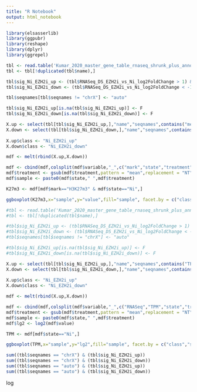 ```yaml
---
title: "R Notebook"
output: html_notebook
---
```



```r
library(elsasserlib)
library(ggpubr)
library(reshape)
library(dplyr)
library(ggrepel)
```

```r
tbl <- read.table('Kumar_2020_master_gene_table_rnaseq_shrunk_plus_annotations.tsv',sep = "\t",header = T)
tbl <- tbl[!duplicated(tbl$name),]

tbl$sig_Ni_EZH2i_up <- (tbl$RNASeq_DS_EZH2i_vs_Ni_log2FoldChange > 1) & (tbl$RNASeq_DS_EZH2i_vs_Ni_padj < 0.05) # & (tbl$seqnames == "chrX")
tbl$sig_Ni_EZH2i_down <- (tbl$RNASeq_DS_EZH2i_vs_Ni_log2FoldChange < -1) & (tbl$RNASeq_DS_EZH2i_vs_Ni_padj < 0.05) # & (tbl$seqnames == "chrX")

tbl$seqnames[tbl$seqnames != "chrX"] <- "auto"

tbl$sig_Ni_EZH2i_up[is.na(tbl$sig_Ni_EZH2i_up)] <- F
tbl$sig_Ni_EZH2i_down[is.na(tbl$sig_Ni_EZH2i_down)] <- F

X.up <- select(tbl[tbl$sig_Ni_EZH2i_up,],"name","seqnames",contains("mean_cov"))
X.down <- select(tbl[tbl$sig_Ni_EZH2i_down,],"name","seqnames",contains("mean_cov"))
               
X.up$class <- "Ni_EZH2i_up"
X.down$class <- "Ni_EZH2i_down"

mdf <- melt(rbind(X.up,X.down))

mdf <- cbind(mdf,colsplit(mdf$variable,"_",c("mark","state","treatment")))
mdf$treatment <- gsub(mdf$treatment,pattern = "mean",replacement = "NT") 
mdf$sample <- paste0(mdf$state," ",mdf$treatment)

K27m3 <- mdf[mdf$mark=="H3K27m3" & mdf$state=="Ni",]

ggboxplot(K27m3,x="sample",y="value",fill="sample", facet.by = c("class","seqnames"), outlier.shape = NULL, add="jitter",add.params =  list(alpha = 0.2,size=0.2))
```

```r
#tbl <- read.table('Kumar_2020_master_gene_table_rnaseq_shrunk_plus_annotations.tsv',sep = "\t",header = T)
#tbl <- tbl[!duplicated(tbl$name),]

#tbl$sig_Ni_EZH2i_up <- (tbl$RNASeq_DS_EZH2i_vs_Ni_log2FoldChange > 1) & (tbl$RNASeq_DS_EZH2i_vs_Ni_padj < 0.05)
#tbl$sig_Ni_EZH2i_down <- (tbl$RNASeq_DS_EZH2i_vs_Ni_log2FoldChange < -1) & (tbl$RNASeq_DS_EZH2i_vs_Ni_padj < 0.05) 
#tbl$seqnames[tbl$seqnames != "chrX"] <- "auto"

#tbl$sig_Ni_EZH2i_up[is.na(tbl$sig_Ni_EZH2i_up)] <- F
#tbl$sig_Ni_EZH2i_down[is.na(tbl$sig_Ni_EZH2i_down)] <- F

X.up <- select(tbl[tbl$sig_Ni_EZH2i_up,],"name","seqnames",contains("TPM") & contains("R1"))
X.down <- select(tbl[tbl$sig_Ni_EZH2i_down,],"name","seqnames",contains("TPM") & contains("R1"))
               
X.up$class <- "Ni_EZH2i_up"
X.down$class <- "Ni_EZH2i_down"

mdf <- melt(rbind(X.up,X.down))

mdf <- cbind(mdf,colsplit(mdf$variable,"_",c("RNASeq","TPM","state","treatment")))
mdf$treatment <- gsub(mdf$treatment,pattern = "mean",replacement = "NT") 
mdf$sample <- paste0(mdf$state," ",mdf$treatment)
mdf$lg2 <- log2(mdf$value)

TPM <- mdf[mdf$state=="Ni",]

ggboxplot(TPM,x="sample",y="lg2",fill="sample", facet.by = c("class","seqnames"), outlier.shape = NULL, add="jitter",add.params =  list(alpha = 0.2,size=0.2))
```

```r
sum((tbl$seqnames == "chrX") & (tbl$sig_Ni_EZH2i_up))
sum((tbl$seqnames == "chrX") & (tbl$sig_Ni_EZH2i_down))
sum((tbl$seqnames == "auto") & (tbl$sig_Ni_EZH2i_up))
sum((tbl$seqnames == "auto") & (tbl$sig_Ni_EZH2i_down))
```
log